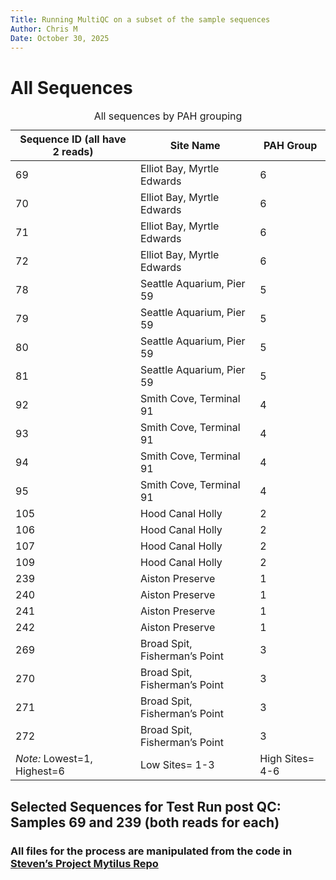 ```yaml
---
Title: Running MultiQC on a subset of the sample sequences
Author: Chris M
Date: October 30, 2025
---
```


# All Sequences

| Sequence ID (all have 2 reads) | Site Name | PAH Group |
|----|----|----|
| 69 | Elliot Bay, Myrtle Edwards | 6 |
| 70 | Elliot Bay, Myrtle Edwards | 6 |
| 71 | Elliot Bay, Myrtle Edwards | 6 |
| 72 | Elliot Bay, Myrtle Edwards | 6 |
| 78 | Seattle Aquarium, Pier 59 | 5 |
| 79 | Seattle Aquarium, Pier 59 | 5 |
| 80 | Seattle Aquarium, Pier 59 | 5 |
| 81 | Seattle Aquarium, Pier 59 | 5 |
| 92 | Smith Cove, Terminal 91 | 4 |
| 93 | Smith Cove, Terminal 91 | 4 |
| 94 | Smith Cove, Terminal 91 | 4 |
| 95 | Smith Cove, Terminal 91 | 4 |
| 105 | Hood Canal Holly | 2 |
| 106 | Hood Canal Holly | 2 |
| 107 | Hood Canal Holly | 2 |
| 109 | Hood Canal Holly | 2 |
| 239 | Aiston Preserve | 1 |
| 240 | Aiston Preserve | 1 |
| 241 | Aiston Preserve | 1 |
| 242 | Aiston Preserve | 1 |
| 269 | Broad Spit, Fisherman's Point | 3 |
| 270 | Broad Spit, Fisherman's Point | 3 |
| 271 | Broad Spit, Fisherman's Point | 3 |
| 272 | Broad Spit, Fisherman's Point | 3 |
| *Note:* Lowest=1, Highest=6 | Low Sites= 1-3 | High Sites= 4-6 |

: All sequences by PAH grouping

## Selected Sequences for Test Run post QC: Samples 69 and 239 (both reads for each)

### All files for the process are manipulated from the code in [Steven's Project Mytilus Repo](https://github.com/RobertsLab/project-mytilus-methylation/tree/main)
